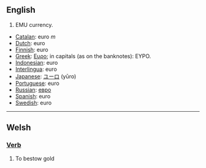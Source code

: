 ==English==

#EMU currency.
*[[Catalan]]: euro ''m''
*[[Dutch]]: euro
*[[Finnish]]: euro
*[[Greek]]: [[Ευρο]]; in capitals (as on the banknotes): ΕΥΡΟ.
*[[Indonesian]]: euro
*[[Interlingua]]: euro
*[[Japanese]]: [[ユーロ]] (yūro)
*[[Portuguese]]: euro
*[[Russian]]: [[евро]]
*[[Spanish]]: euro
*[[Swedish]]: euro

----
==Welsh==

===[[Verb]]===
#To bestow gold